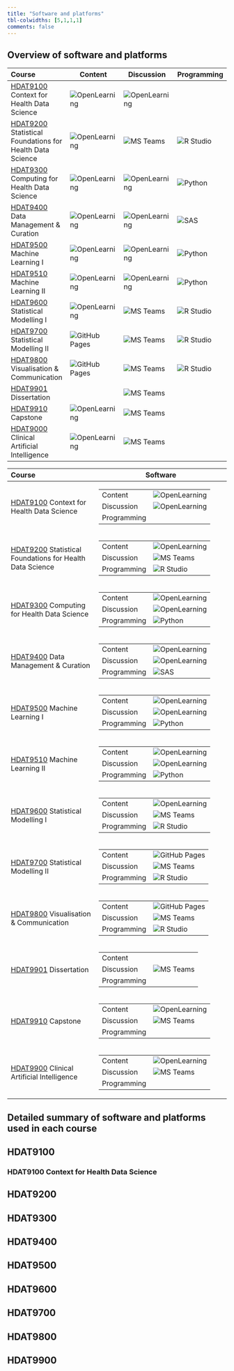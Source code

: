 ```yaml
---
title: "Software and platforms"
tbl-colwidths: [5,1,1,1]
comments: false
---
```


## Overview of software and platforms 

<table class="software">
  <colgroup>
    <col style="width: 40%">
    <col style="width: 20%">
    <col style="width: 20%">
    <col style="width: 20%">
  </colgroup>
	<thead>
	<tr>
		<th style="text-align: left;">Course</th>
		<th>Content</th>
		<th>Discussion</th>
		<th>Programming</th>
	</tr>
	</thead>
	<tbody>
	<tr>
		<td>[HDAT9100](courses.html#hdat9100) Context for Health Data Science </td>
		<td><img class="software-image" src="images/ol.jpeg" alt = "OpenLearning"></img></td>
		<td><img class="software-image" src="images/ol.jpeg" alt = "OpenLearning"></img></td>
		<td></td>
	</tr>
	<tr>
		<td>[HDAT9200](courses.html#hdat9200) Statistical Foundations for Health Data Science</td>
		<td><img class="software-image" src="images/ol.jpeg" alt = "OpenLearning"></img></td>
		<td><img class="software-image" src="images/teams.png" alt = "MS Teams"></img></td>
		<td><img class="software-image" src="images/rstudio.png" alt = "R Studio"></img></td>
	</tr>
	<tr>
		<td>[HDAT9300](courses.html#hdat9300) Computing for Health Data Science </td>
		<td><img class="software-image" src="images/ol.jpeg" alt = "OpenLearning"></img></td>
		<td><img class="software-image" src="images/ol.jpeg" alt = "OpenLearning"></img></td>
		<td><img class="software-image" src="images/python.png" alt = "Python"></img></td>
	</tr>
	<tr>
		<td>[HDAT9400](courses.html#hdat9400) Data Management & Curation </td>
		<td><img class="software-image" src="images/ol.jpeg" alt = "OpenLearning"></img></td>
		<td><img class="software-image" src="images/ol.jpeg" alt = "OpenLearning"></img></td>
		<td><img class="software-image" src="images/sas.png" alt = "SAS"></img></td>
	</tr>
	<tr>
		<td>[HDAT9500](courses.html#hdat9500) Machine Learning I </td>
		<td><img class="software-image" src="images/ol.jpeg" alt = "OpenLearning"></img></td>
		<td><img class="software-image" src="images/ol.jpeg" alt = "OpenLearning"></img></td>
		<td><img class="software-image" src="images/python.png" alt = "Python"></img></td>
	</tr>
	<tr>
		<td>[HDAT9510](courses.html#hdat9510) Machine Learning II </td>
		<td><img class="software-image" src="images/ol.jpeg" alt = "OpenLearning"></img></td>
		<td><img class="software-image" src="images/ol.jpeg" alt = "OpenLearning"></img></td>
		<td><img class="software-image" src="images/python.png" alt = "Python"></img></td>
	</tr>
	<tr>
		<td>[HDAT9600](courses.html#hdat9600) Statistical Modelling I </td>
		<td><img class="software-image" src="images/ol.jpeg" alt = "OpenLearning"></img></td>
		<td><img class="software-image" src="images/teams.png" alt = "MS Teams"></img></td>
		<td><img class="software-image" src="images/rstudio.png" alt = "R Studio"></img></td>
	</tr>
	<tr>
		<td>[HDAT9700](courses.html#hdat9700) Statistical Modelling II </td>
		<td><img class="software-image" src="images/gh-pages.png" alt = "GitHub Pages"></img></td>
		<td><img class="software-image" src="images/teams.png" alt = "MS Teams"></img></td>
		<td><img class="software-image" src="images/rstudio.png" alt = "R Studio"></img></td>
	</tr>
	<tr>
		<td>[HDAT9800](courses.html#hdat9800) Visualisation & Communication </td>
		<td><img class="software-image" src="images/gh-pages.png" alt = "GitHub Pages"></img></td>
		<td><img class="software-image" src="images/teams.png" alt = "MS Teams"></img></td>
		<td><img class="software-image" src="images/rstudio.png" alt = "R Studio"></img></td>
	</tr>
	<tr>
		<td>[HDAT9901](courses.html#hdat9901) Dissertation </td>
		<td></td>
		<td><img class="software-image" src="images/teams.png" alt = "MS Teams"></img></td>
		<td></td>
	</tr>
	<tr>
		<td>[HDAT9910](courses.html#hdat9910) Capstone </td>
		<td><img class="software-image" src="images/ol.jpeg" alt = "OpenLearning"></img></td>
		<td><img class="software-image" src="images/teams.png" alt = "MS Teams"></img></td>
		<td></td>
	</tr>
	<tr>
		<td>[HDAT9000](courses.html#hdat9000) Clinical Artificial Intelligence </td>
		<td><img class="software-image" src="images/ol.jpeg" alt = "OpenLearning"></img></td>
		<td><img class="software-image" src="images/teams.png" alt = "MS Teams"></img></td>
		<td></td>
	</tr>
	</tbody>
</table>

<!-- Small version -->

<table class="software-small">
  <colgroup>
    <col style="width: 40%;">
    <col style="width: 60%">
  </colgroup>
	<thead>
	<tr>
		<th style="text-align: left;">Course</th>
		<th>Software</th>
	</tr>
	</thead>
	<tbody>
	<tr>
		<td>[HDAT9100](courses.html#hdat9100) Context for Health Data Science </td>
		<td>
		  <table>
		    <tr>
		      <td>Content</td> 
		  		<td><img class="software-image" src="images/ol.jpeg" alt = "OpenLearning"></img></td>
  </tr>
      	<tr>
		      <td>Discussion</td> 
		  		<td><img class="software-image" src="images/ol.jpeg" alt = "OpenLearning"></img></td>
      	</tr>
      	<tr>
		      <td>Programming</td> 
		  		<td></td>
      	</tr>
		  </table
		  </td>
		</tr>  
		

			<tr>
		<td>[HDAT9200](courses.html#hdat9200) Statistical Foundations for Health Data Science </td>
		<td>
		  <table>
		    <tr>
		      <td>Content</td> 
		  		<td><img class="software-image" src="images/ol.jpeg" alt = "OpenLearning"></img></td>
      	</tr>
      	<tr>
		      <td>Discussion</td> 
		  		<td><img class="software-image" src="images/teams.png" alt = "MS Teams"></img></td>
      	</tr>
      	<tr>
		      <td>Programming</td> 
		  		<td><img class="software-image" src="images/rstudio.png" alt = "R Studio"></img></td>
      	</tr>
		  </table
		  </td>
		</tr> 
		
			<tr>
		<td>[HDAT9300](courses.html#hdat9300) Computing for Health Data Science </td>
		<td>
		  <table>
		    <tr>
		      <td>Content</td> 
		  		<td><img class="software-image" src="images/ol.jpeg" alt = "OpenLearning"></img></td>
      	</tr>
      	<tr>
		      <td>Discussion</td> 
		  		<td><img class="software-image" src="images/ol.jpeg" alt = "OpenLearning"></img></td>
      	</tr>
      	<tr>
		      <td>Programming</td> 
		  		<td><img class="software-image" src="images/python.png" alt = "Python"></img></td>
      	</tr>
		  </table
		  </td>
		</tr> 
		
			<tr>
		<td>[HDAT9400](courses.html#hdat9400) Data Management & Curation </td>
		<td>
		  <table>
		    <tr>
		      <td>Content</td> 
		  		<td><img class="software-image" src="images/ol.jpeg" alt = "OpenLearning"></img></td>
      	</tr>
      	<tr>
		      <td>Discussion</td> 
		  		<td><img class="software-image" src="images/ol.jpeg" alt = "OpenLearning"></img></td>
      	</tr>
      	<tr>
		      <td>Programming</td> 
		  		<td><img class="software-image" src="images/sas.png" alt = "SAS"></img></td>
      	</tr>
		  </table
		  </td>
		</tr> 
		
			<tr>
		<td>[HDAT9500](courses.html#hdat9500) Machine Learning I </td>
		<td>
		  <table>
		    <tr>
		      <td>Content</td> 
		  		<td><img class="software-image" src="images/ol.jpeg" alt = "OpenLearning"></img></td>
      	</tr>
      	<tr>
		      <td>Discussion</td> 
		  		<td><img class="software-image" src="images/ol.jpeg" alt = "OpenLearning"></img></td>
      	</tr>
      	<tr>
		      <td>Programming</td> 
		  		<td><img class="software-image" src="images/python.png" alt = "Python"></img></td>
      	</tr>
		  </table
		  </td>
		</tr> 
		
			<tr>
		<td>[HDAT9510](courses.html#hdat9510) Machine Learning II </td>
		<td>
		  <table>
		    <tr>
		      <td>Content</td> 
		  		<td><img class="software-image" src="images/ol.jpeg" alt = "OpenLearning"></img></td>
      	</tr>
      	<tr>
		      <td>Discussion</td> 
		  		<td><img class="software-image" src="images/ol.jpeg" alt = "OpenLearning"></img></td>
      	</tr>
      	<tr>
		      <td>Programming</td> 
		  		<td><img class="software-image" src="images/python.png" alt = "Python"></img></td>
      	</tr>
		  </table
		  </td>
		</tr> 
		
			<tr>
		<td>[HDAT9600](courses.html#hdat9600) Statistical Modelling I </td>
		<td>
		  <table>
		    <tr>
		      <td>Content</td> 
		  		<td><img class="software-image" src="images/ol.jpeg" alt = "OpenLearning"></img></td>
      	</tr>
      	<tr>
		      <td>Discussion</td> 
		  		<td><img class="software-image" src="images/teams.png" alt = "MS Teams"></img></td>
      	</tr>
      	<tr>
		      <td>Programming</td> 
		  		<td><img class="software-image" src="images/rstudio.png" alt = "R Studio"></img></td>
      	</tr>
		  </table
		  </td>
		</tr> 
		
			<tr>
		<td>[HDAT9700](courses.html#hdat9700) Statistical Modelling II </td>
		<td>
		  <table>
		    <tr>
		      <td>Content</td> 
		  		<td><img class="software-image" src="images/gh-pages.png" alt = "GitHub Pages"></img></td>
      	</tr>
      	<tr>
		      <td>Discussion</td> 
		  		<td><img class="software-image" src="images/teams.png" alt = "MS Teams"></img></td>
      	</tr>
      	<tr>
		      <td>Programming</td> 
		  		<td><img class="software-image" src="images/rstudio.png" alt = "R Studio"></img></td>
      	</tr>
		  </table
		  </td>
		</tr> 
		
			<tr>
		<td>[HDAT9800](courses.html#hdat9800) Visualisation & Communication </td>
		<td>
		  <table>
		    <tr>
		      <td>Content</td> 
		  		<td><img class="software-image" src="images/gh-pages.png" alt = "GitHub Pages"></img></td>
      	</tr>
      	<tr>
		      <td>Discussion</td> 
		  		<td><img class="software-image" src="images/teams.png" alt = "MS Teams"></img></td>
      	</tr>
      	<tr>
		      <td>Programming</td> 
		  		<td><img class="software-image" src="images/rstudio.png" alt = "R Studio"></img></td>
      	</tr>
		  </table
		  </td>
		</tr> 
		
			<tr>
		<td>[HDAT9901](courses.html#hdat9901) Dissertation </td>
		<td>
		  <table>
		    <tr>
		      <td>Content</td> 
		  		<td></td>
      	</tr>
      	<tr>
		      <td>Discussion</td> 
		  		<td><img class="software-image" src="images/teams.png" alt = "MS Teams"></img></td>
      	</tr>
      	<tr>
		      <td>Programming</td> 
		  		<td></td>
      	</tr>
		  </table
		  </td>
		</tr> 
		
			<tr>
		<td>[HDAT9910](courses.html#hdat9910) Capstone </td>
		<td>
		  <table>
		    <tr>
		      <td>Content</td> 
		  		<td><img class="software-image" src="images/ol.jpeg" alt = "OpenLearning"></img></td>
      	</tr>
      	<tr>
		      <td>Discussion</td> 
		  		<td><img class="software-image" src="images/teams.png" alt = "MS Teams"></img></td>
      	</tr>
      	<tr>
		      <td>Programming</td> 
		  		<td></td>
      	</tr>
		  </table
		  </td>
		</tr> 
		
<tr>
		<td>[HDAT9900](courses.html#hdat9900) Clinical Artificial Intelligence </td>
		<td>
		  <table>
		    <tr>
		      <td>Content</td> 
		  		<td><img class="software-image" src="images/ol.jpeg" alt = "OpenLearning"></img></td>
      	</tr>
      	<tr>
		      <td>Discussion</td> 
		  		<td><img class="software-image" src="images/teams.png" alt = "MS Teams"></img></td>
      	</tr>
      	<tr>
		      <td>Programming</td> 
		  		<td></td>
      	</tr>
		  </table
		  </td>
		</tr> 
		
	</tbody>
</table>


## Detailed summary of software and platforms used in each course

::: panel-tabset
## HDAT9100{#hdat9100}

### HDAT9100 Context for Health Data Science

## HDAT9200

## HDAT9300

## HDAT9400

## HDAT9500

## HDAT9600

## HDAT9700

## HDAT9800

## HDAT9900
:::
